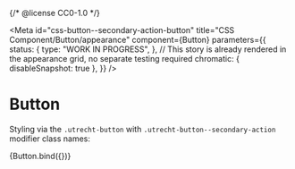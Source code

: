 {/* @license CC0-1.0 */}


<Meta
  id="css-button--secondary-action-button"
  title="CSS Component/Button/appearance"
  component={Button}
  parameters={{
    status: {
      type: "WORK IN PROGRESS",
    },
    // This story is already rendered in the appearance grid, no separate testing required
    chromatic: { disableSnapshot: true },
  }}
/>

# Button

Styling via the `.utrecht-button` with `.utrecht-button--secondary-action` modifier class names:

<Canvas>
  <Story
    name="secondary-action"
    args={{
      appearance: "secondary-action-button",
      textContent: "Secondary action button",
      type: "button",
    }}
  >
    {Button.bind({})}
  </Story>
</Canvas>
